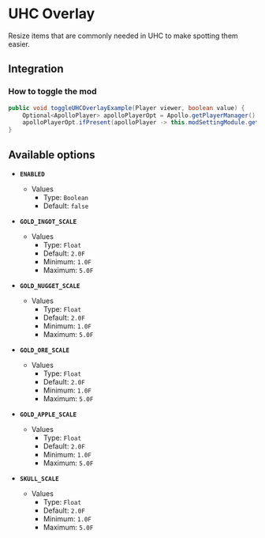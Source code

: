 # UHC Overlay

Resize items that are commonly needed in UHC to make spotting them easier.

## Integration

### How to toggle the mod

```java
public void toggleUHCOverlayExample(Player viewer, boolean value) {
    Optional<ApolloPlayer> apolloPlayerOpt = Apollo.getPlayerManager().getPlayer(viewer.getUniqueId());
    apolloPlayerOpt.ifPresent(apolloPlayer -> this.modSettingModule.getOptions().set(apolloPlayer, ModUhcOverlay.ENABLED, value));
}
```

## Available options

- __`ENABLED`__
    - Values
        - Type: `Boolean`
        - Default: `false`

- __`GOLD_INGOT_SCALE`__
    - Values
        - Type: `Float`
        - Default: `2.0F`
        - Minimum: `1.0F`
        - Maximum: `5.0F`

- __`GOLD_NUGGET_SCALE`__
    - Values
        - Type: `Float`
        - Default: `2.0F`
        - Minimum: `1.0F`
        - Maximum: `5.0F`

- __`GOLD_ORE_SCALE`__
    - Values
        - Type: `Float`
        - Default: `2.0F`
        - Minimum: `1.0F`
        - Maximum: `5.0F`

- __`GOLD_APPLE_SCALE`__
    - Values
        - Type: `Float`
        - Default: `2.0F`
        - Minimum: `1.0F`
        - Maximum: `5.0F`

- __`SKULL_SCALE`__
    - Values
        - Type: `Float`
        - Default: `2.0F`
        - Minimum: `1.0F`
        - Maximum: `5.0F`

